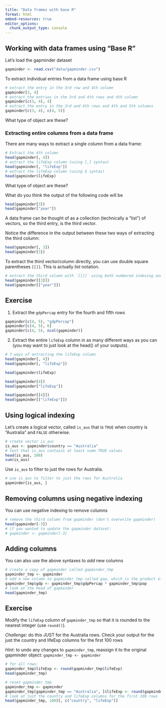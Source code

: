 ```yaml
---
title: "Data frames with base R"
format: html
embed-resources: true
editor_options: 
  chunk_output_type: console
---
```




## Working with data frames using "Base R"




Let's load the gapminder dataset

```r
gapminder <- read.csv("data/gapminder.csv")
```


To extract individual entries from a data frame using base R

```r
# extract the entry in the 3rd row and 4th column
gapminder[3, 4]
# extract the entries in the 3rd and 4th rows and 4th column
gapminder[c(3, 4), 4]
# extract the entry in the 3rd and 4th rows and 4th and 5th columns
gapminder[c(3, 4), c(4, 5)]
```

What type of object are these?









### Extracting entire columns from a data frame

There are many ways to extract a single *column* from a data frame:

```r
# Extract the 4th column
head(gapminder[, 4])
# extract the lifeExp column (using [,] syntax)
head(gapminder[, "lifeExp"])
# extract the lifeExp column (using $ syntax)
head(gapminder$lifeExp)
```

What type of object are these?




What do you think the output of the following code will be

```r
head(gapminder[3])
head(gapminder["year"])
```

A data frame can be thought of as a collection (technically a "list") of vectors, so the third entry, is the third vector.

Notice the difference in the output between these two ways of extracting the third column:

```r
head(gapminder[, 3])
head(gapminder[3])
```

To extract the third vector/column directly, you can use double square parentheses `[[]]`. This is actually *list* notation.

```r
# extract the third column with `[[]]` using both numbered indexing and named indexing
head(gapminder[[3]])
head(gapminder[["year"]])
```








## Exercise


1. Extract the `gdpPercap` entry for the fourth and fifth rows

```r
gapminder[c(4, 5), "gdpPercap"]
gapminder[c(4, 5), 6]
gapminder[c(4, 5), ncol(gapminder)]
```


2. Extract the entire `lifeExp` column in as many different ways as you can (you may want to just look at the head() of your outputs).


```r
# 7 ways of extracting the lifeExp column
head(gapminder[, 4])
head(gapminder[, "lifeExp"])

head(gapminder$lifeExp)

head(gapminder[4])
head(gapminder["lifeExp"])

head(gapminder[[4]])
head(gapminder[["lifeExp"]])
```








## Using logical indexing

Let's create a logical vector, called `is_aus` that is `TRUE` when country is "Australia" and `FALSE` otherwise.


```r
# create vector is_aus
is_aus <- gapminder$country == "Australia"
# test that is_aus contains at least some TRUE values
head(is_aus, 100)
sum(is_aus)
```

Use `is_aus` to filter to just the rows for Australia.

```r
# use is_aus to filter to just the rows for Australia
gapminder[is_aus, ]
```








## Removing columns using negative indexing

You can use negative indexing to remove columns

```r
# remove the third column from gapminder (don't overwrite gapminder)
head(gapminder[-3])
# if you wanted to update the gapminder dataset:
# gapminder <- gapminder[-3]
```






## Adding columns

You can also use the above syntaxes to *add* new columns

```r
# create a copy of gapminder called gapminder_tmp
gapminder_tmp <- gapminder
# add a new column to gapminder_tmp called gap, which is the product of pop and gdpPercap
gapminder_tmp$gdp <- gapminder_tmp$gdpPercap * gapminder_tmp$pop
# look at the head of gapminder
head(gapminder_tmp)
```








## Exercise

Modify the `lifeExp` column of `gapminder_tmp` so that it is rounded to the nearest integer (use `round()`). 

*Challenge:* do this JUST for the Australia rows. Check your output for the just the country and lifeExp columns for the first 100 rows

*Hint:* to undo any changes to `gapminder_tmp`, reassign it to the original gapminder object: `gapminder_tmp <- gapminder`

```r
# for all rows:
gapminder_tmp$lifeExp <- round(gapminder_tmp$lifeExp)
head(gapminder_tmp)
```

```r
# reset gapminder_tmp 
gapminder_tmp <- gapminder
gapminder_tmp[gapminder_tmp == "Australia", ]$lifeExp <- round(gapminder_tmp[gapminder_tmp == "Australia", ]$lifeExp)
# look at just the country and lifeExp columns for the first 100 rows
head(gapminder_tmp, 100)[, c("country", "lifeExp")]
```


